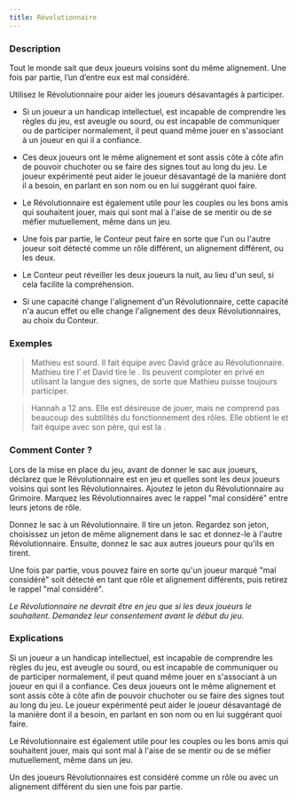 ```yaml
---
title: Révolutionnaire
---
```



<Fabled REVOLUTIONNAIRE header />

### Description

Tout le monde sait que deux joueurs voisins sont du même alignement. Une fois par partie, l’un d’entre eux est mal considéré.

Utilisez le Révolutionnaire pour aider les joueurs désavantagés à participer. 

-   Si un joueur a un handicap intellectuel, est incapable de comprendre les règles du jeu, est aveugle ou sourd, ou est incapable de communiquer ou de participer normalement, il peut quand même jouer en s'associant à un joueur en qui il a confiance. 

-   Ces deux joueurs ont le même alignement et sont assis côte à côte afin de pouvoir chuchoter ou se faire des signes tout au long du jeu. Le joueur expérimenté peut aider le joueur désavantagé de la manière dont il a besoin, en parlant en son nom ou en lui suggérant quoi faire. 

-   Le Révolutionnaire est également utile pour les couples ou les bons amis qui souhaitent jouer, mais qui sont mal à l'aise de se mentir ou de se méfier mutuellement, même dans un jeu. 

-   Une fois par partie, le Conteur peut faire en sorte que l'un ou l'autre joueur soit détecté comme un rôle différent, un alignement différent, ou les deux. 

-   Le Conteur peut réveiller les deux joueurs la nuit, au lieu d'un seul, si cela facilite la compréhension.

-   Si une capacité change l'alignement d'un Révolutionnaire, cette capacité n'a aucun effet ou elle change l'alignement des deux Révolutionnaires, au choix du Conteur.

### Exemples

> Mathieu est sourd. Il fait équipe avec David grâce au Révolutionnaire. Mathieu tire l’<Role EMPOISONNEUR /> et David tire le <Role IMP />. Ils peuvent comploter en privé en utilisant la langue des signes, de sorte que Mathieu puisse toujours participer. 

> Hannah a 12 ans. Elle est désireuse de jouer, mais ne comprend pas beaucoup des subtilités du fonctionnement des rôles. Elle obtient le <Role GARDIEN /> et fait équipe avec son père, qui est la <Role VOYANTE />. 

### Comment Conter ?

Lors de la mise en place du jeu, avant de donner le sac aux joueurs, déclarez que le Révolutionnaire est en jeu et quelles sont les deux joueurs voisins qui sont les Révolutionnaires. Ajoutez le jeton du Révolutionnaire au Grimoire. Marquez les Révolutionnaires avec le rappel "mal considéré" entre leurs jetons de rôle. 

Donnez le sac à un Révolutionnaire. Il tire un jeton. Regardez son jeton, choisissez un jeton de même alignement dans le sac et donnez-le à l'autre Révolutionnaire. Ensuite, donnez le sac aux autres joueurs pour qu'ils en tirent. 

Une fois par partie, vous pouvez faire en sorte qu'un joueur marqué "mal considéré" soit détecté en tant que rôle et alignement différents, puis retirez le rappel "mal considéré". 

_Le Révolutionnaire ne devrait être en jeu que si les deux joueurs le souhaitent. Demandez leur consentement avant le début du jeu._

###  Explications

Si un joueur a un handicap intellectuel, est incapable de comprendre les règles du jeu, est aveugle ou sourd, ou est incapable de communiquer ou de participer normalement, il peut quand même jouer en s'associant à un joueur en qui il a confiance. Ces deux joueurs ont le même alignement et sont assis côte à côte afin de pouvoir chuchoter ou se faire des signes tout au long du jeu. Le joueur expérimenté peut aider le joueur désavantagé de la manière dont il a besoin, en parlant en son nom ou en lui suggérant quoi faire. 

Le Révolutionnaire est également utile pour les couples ou les bons amis qui souhaitent jouer, mais qui sont mal à l'aise de se mentir ou de se méfier mutuellement, même dans un jeu. 

Un des joueurs Révolutionnaires est considéré comme un rôle ou avec un alignement différent du sien une fois par partie.
